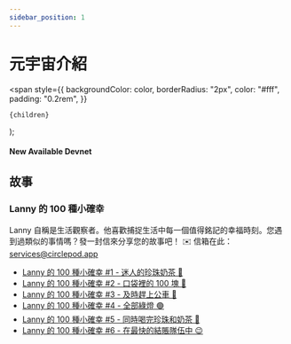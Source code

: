 ```yaml
---
sidebar_position: 1
---
```


# 元宇宙介紹

  <span
    style={{
      backgroundColor: color,
      borderRadius: "2px",
      color: "#fff",
      padding: "0.2rem",
    }}
  >
    {children}
  </span>
);

#### New Available <Highlight color="#25c2a0">Devnet</Highlight>

## 故事

### Lanny 的 100 種小確幸
Lanny 自稱是生活觀察者。他喜歡捕捉生活中每一個值得銘記的幸福時刻。您遇到過類似的事情嗎？發一封信來分享您的故事吧！
✉️ 信箱在此： [services@circlepod.app](mailto:services@circlepod.app)

- [Lanny 的 100 種小確幸 #1 - 迷人的珍珠奶茶 🧋](/docs/universe/stories/100/ep1)
- [Lanny 的 100 種小確幸 #2 - 口袋裡的 100 塊 🤑](/docs/universe/stories/100/ep2)
- [Lanny 的 100 種小確幸 #3 - 及時趕上公車 🚌](/docs/universe/stories/100/ep3)
- [Lanny 的 100 種小確幸 #4 - 全部綠燈 🟢](/docs/universe/stories/100/ep4)
- [Lanny 的 100 種小確幸 #5 - 同時喝完珍珠和奶茶 🧋](/docs/universe/stories/100/ep5)
- [Lanny 的 100 種小確幸 #6 - 在最快的結賬隊伍中 😉](/docs/universe/stories/100/ep6)

